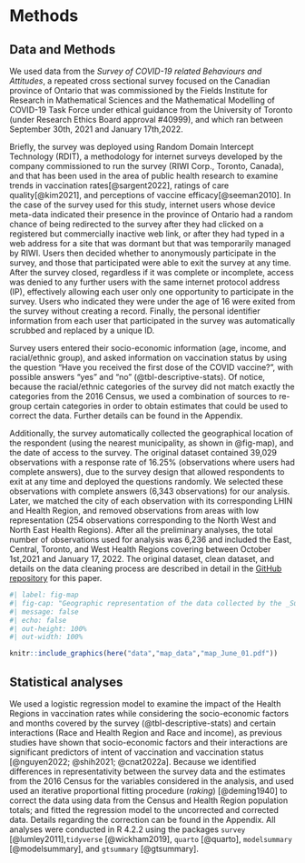 # Methods

## Data and Methods {#sec-data}

We used data from the *Survey of COVID-19 related Behaviours and Attitudes*, a repeated cross sectional survey focused on the Canadian province of Ontario that was commissioned by the Fields Institute for Research in Mathematical Sciences and the  Mathematical Modelling of COVID-19 Task Force under ethical guidance from the University of Toronto (under Research Ethics Board approval #40999), and which ran between September 30th, 2021 and January 17th,2022. 

Briefly, the survey was deployed using Random Domain Intercept Technology (RDIT), a methodology for internet surveys developed by the company commissioned to run the survey (RIWI Corp., Toronto, Canada), and that has been used in the area of public health research to examine trends in vaccination rates[@sargent2022], ratings of care quality[@kim2021], and perceptions of vaccine efficacy[@seeman2010]. In the case of the survey used for this study, internet users whose device meta-data indicated their presence in the province of Ontario had a random chance of being redirected to the survey after they had clicked on a registered but commercially inactive web link, or after they had typed in a web address for a site that was dormant but that was temporarily managed by RIWI. Users then decided whether to anonymously participate in the survey, and those that participated were able to exit the survey at any time. After the survey closed, regardless if it was complete or incomplete, access was denied to any further users with the same internet protocol address (IP), effectively allowing each user only one opportunity to participate in the survey. Users who indicated they were under the age of 16 were exited from the survey without creating a record. Finally, the personal identifier information from each user that participated in the survey was automatically scrubbed and replaced by a unique ID. 

Survey users entered their socio-economic information (age, income, and racial/ethnic group), and asked information on vaccination status by using the question "Have you received the first dose of the COVID vaccine?", with possible answers "yes" and "no" (@tbl-descriptive-stats). Of notice, because the racial/ethnic categories of the survey did not match exactly the categories from the 2016 Census, we used a combination of sources to re-group certain categories in order to obtain estimates that could be used to correct the data. Further details can be found in the Appendix.

Additionally, the survey automatically collected the geographical location of the respondent (using the nearest municipality,  as shown in @fig-map), and the date of access to the survey. The original dataset contained 39,029 observations with a response rate of 16.25% (observations where users had complete answers), due to the survey design that allowed respondents to exit at any time and deployed the questions randomly. We selected these  observations with complete answers (6,343 observations) for our analysis. Later, we matched the city of each observation with its corresponding LHIN and Health Region, and removed observations from areas with low representation (254 observations corresponding to the North West and North East Health Regions). After all the preliminary analyses, the total number of observations used for analysis was 6,236 and included the East, Central, Toronto, and West Health Regions covering between October 1st,2021 and January 17, 2022. The original dataset, clean dataset, and details on the data cleaning process are described in detail in the [GitHub repository](https://github.com/aimundo/Fields_COVID-19/) for this paper.


```r
#| label: fig-map
#| fig-cap: "Geographic representation of the data collected by the _Survey of COVID-19 related Behaviours and Attitudes_, collected by the Fields Institute in Ontario. Municipalities from where survey participants provided answers appear as points, color indicates number of observation obtained from each city. The Health six Regions are color-coded and labelled sequentially. Internal boundaries within certain Health Regions indicate areas previously covered by the Local Integrated Health Networks (LHINs)."
#| message: false
#| echo: false
#| out-height: 100%
#| out-width: 100%

knitr::include_graphics(here("data","map_data","map_June_01.pdf"))

```


## Statistical analyses

We used a logistic regression model to examine the impact of the Health Regions in vaccination rates while considering the socio-economic factors and months covered by the survey (@tbl-descriptive-stats) and certain interactions (Race and Health Region and Race and income), as previous studies have shown that socio-economic factors and their interactions are significant predictors of intent of vaccination and vaccination status [@nguyen2022; @shih2021; @cnat2022a]. Because we identified differences in representativity between the survey data and the estimates from the 2016 Census for the variables considered in the analysis, and used used an iterative proportional fitting procedure (_raking_) [@deming1940] to correct the data using data from the Census and Health Region population totals; and fitted the regression model to the uncorrected and corrected data. Details regarding the correction can be found in the Appendix. All analyses were conducted in R 4.2.2 using the packages `survey` [@lumley2011],`tidyverse` [@wickham2019], `quarto` [@quarto], `modelsummary` [@modelsummary], and `gtsummary` [@gtsummary].

